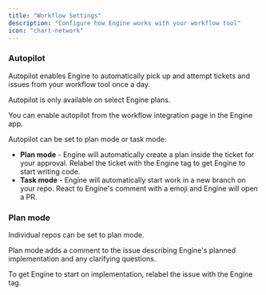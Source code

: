 ```yaml
---
title: "Workflow Settings"
description: "Configure how Engine works with your workflow tool"
icon: "chart-network"
---
```


### **Autopilot**

Autopilot enables Engine to automatically pick up and attempt tickets and issues from your workflow tool once a day.

<Info>
  Autopilot is only available on select Engine plans.
</Info>

You can enable autopilot from the workflow integration page in the Engine app.

Autopilot can be set to plan mode or task mode:

- **Plan mode** - Engine will automatically create a plan inside the ticket for your approval. Relabel the ticket with the Engine tag to get Engine to start writing code.
- **Task mode** - Engine will automatically start work in a new branch on your repo. React to Engine's comment with a emoji and Engine will open a PR.

### **Plan mode**

Individual repos can be set to plan mode.

Plan mode adds a comment to the issue describing Engine's planned implementation and any clarifying questions.

To get Engine to start on implementation, relabel the issue with the Engine tag.